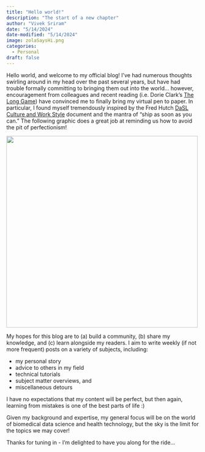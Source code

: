 ```yaml
---
title: "Hello world!"
description: "The start of a new chapter"
author: "Vivek Sriram"
date: "5/14/2024"
date-modified: "5/14/2024"
image: zolaSaysHi.png
categories:
  - Personal
draft: false
---
```


Hello world, and welcome to my official blog! I've had numerous thoughts swirling around in my head over the past several years, but have had trouble formally committing to bringing them out into the world... however, encouragement from colleagues and recent reading (i.e. Dorie Clark's [The Long Game](https://dorieclark.com/longgame/)) have convinced me to finally bring my virtual pen to paper. In particular, I found myself tremendously inspired by the Fred Hutch [DaSL Culture and Work Style](https://hutchdatascience.org/news/dasl-culture/) document and the mantra of "ship as soon as you can." The following graphic does a great job at reminding us how to avoid the pit of perfectionism!

![](daslGoals.png){height="500px"}

My hopes for this blog are to (a) build a community, (b) share my knowledge, and (c) learn alongside my readers. I aim to write weekly (if not more frequent) posts on a variety of subjects, including:

- my personal story
- advice to others in my field
- technical tutorials
- subject matter overviews, and
- miscellaneous detours

I have no expectations that my content will be perfect, but then again, learning from mistakes is one of the best parts of life :)

Given my background and expertise, my general focus will be on the world of biomedical data science and health technology, but the sky is the limit for the topics we may cover! 

Thanks for tuning in - I'm delighted to have you along for the ride...
